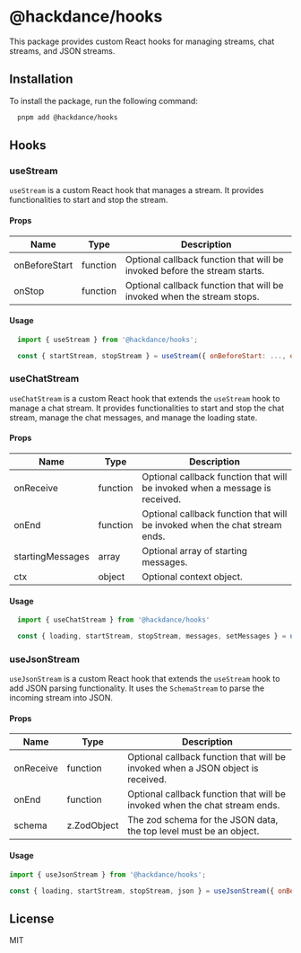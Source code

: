 # @hackdance/hooks

This package provides custom React hooks for managing streams, chat streams, and JSON streams.

## Installation

To install the package, run the following command:

```bash
  pnpm add @hackdance/hooks
```

## Hooks

### useStream

`useStream` is a custom React hook that manages a stream. It provides functionalities to start and stop the stream.

#### Props

| Name          | Type     | Description |
| ------------- | -------- | ----------- |
| onBeforeStart | function | Optional callback function that will be invoked before the stream starts. |
| onStop        | function | Optional callback function that will be invoked when the stream stops. |

#### Usage

```jsx
  import { useStream } from '@hackdance/hooks';

  const { startStream, stopStream } = useStream({ onBeforeStart: ..., onStop: ... });
```


### useChatStream

`useChatStream` is a custom React hook that extends the `useStream` hook to manage a chat stream. It provides functionalities to start and stop the chat stream, manage the chat messages, and manage the loading state.

#### Props

| Name             | Type     | Description |
| ---------------- | -------- | ----------- |
| onReceive        | function | Optional callback function that will be invoked when a message is received. |
| onEnd            | function | Optional callback function that will be invoked when the chat stream ends. |
| startingMessages | array    | Optional array of starting messages. |
| ctx              | object   | Optional context object. |

#### Usage

```jsx
  import { useChatStream } from '@hackdance/hooks'

  const { loading, startStream, stopStream, messages, setMessages } = useChatStream({ onBeforeStart: ..., onReceive: ..., onEnd: ..., startingMessages: [] })
```


### useJsonStream

`useJsonStream` is a custom React hook that extends the `useStream` hook to add JSON parsing functionality. It uses the `SchemaStream` to parse the incoming stream into JSON.

#### Props

| Name      | Type     | Description |
| --------- | -------- | ----------- |
| onReceive | function | Optional callback function that will be invoked when a JSON object is received. |
| onEnd     | function | Optional callback function that will be invoked when the chat stream ends. |
| schema    | z.ZodObject   | The zod schema for the JSON data, the top level must be an object. |

#### Usage

  ```jsx
  import { useJsonStream } from '@hackdance/hooks';

  const { loading, startStream, stopStream, json } = useJsonStream({ onBeforeStart: ..., onReceive: ..., onStop: ..., onEnd: ..., schema: ... });
  ```



## License

MIT
